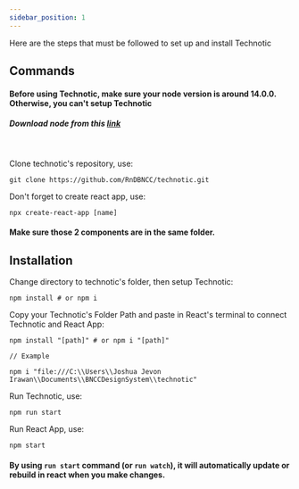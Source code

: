 ```yaml
---
sidebar_position: 1
---
```


Here are the steps that must be followed to set up and install Technotic

## Commands

#### Before using Technotic, make sure your node version is around 14.0.0. Otherwise, you can't setup Technotic

##### Download node from this <a href="https://drive.google.com/file/d/1VguQtvCIjNksiAqY_obguCRn4HTgwlJ2/view?usp=sharing"> link</a>

<br />

Clone technotic's repository, use:

```
git clone https://github.com/RnDBNCC/technotic.git
```

Don't forget to create react app, use:

```
npx create-react-app [name]
```

#### Make sure those 2 components are in the same folder.

## Installation

Change directory to technotic's folder, then setup Technotic:

```
npm install # or npm i
```

Copy your Technotic's Folder Path and paste in React's terminal to connect Technotic and React App:

```
npm install "[path]" # or npm i "[path]"

// Example

npm i "file:///C:\\Users\\Joshua Jevon Irawan\\Documents\\BNCCDesignSystem\\technotic"

```

Run Technotic, use:

```
npm run start
```

Run React App, use:

```
npm start
```

#### By using `run start` command (or `run watch`), it will automatically update or rebuild in react when you make changes.
